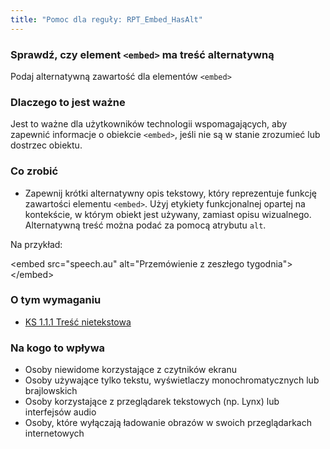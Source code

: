 ```yaml
---
title: "Pomoc dla reguły: RPT_Embed_HasAlt"
---
```


<div className="toolHelp">
<Row>
<Column colLg={16} colMd={8} colSm={4} className="toolHead">

### Sprawdź, czy element `<embed>` ma treść alternatywną

<div id="locLevel"></div>

Podaj alternatywną zawartość dla elementów `<embed>`

</Column>
</Row>
<Row>
<Column colLg={11} colMd={5} colSm={4} className="toolMain">

### Dlaczego to jest ważne

Jest to ważne dla użytkowników technologii wspomagających, aby zapewnić informacje o obiekcie `<embed>`, jeśli nie są w stanie zrozumieć lub dostrzec obiektu.

<div id="locSnippet"></div>

### Co zrobić

* Zapewnij krótki alternatywny opis tekstowy, który reprezentuje funkcję zawartości elementu `<embed>`.  Użyj etykiety funkcjonalnej opartej na kontekście, w którym obiekt jest używany, zamiast opisu wizualnego. Alternatywną treść można podać za pomocą atrybutu `alt`. 

Na przykład:

<CodeSnippet type="single" light={true}>&lt;embed src="speech.au" alt="Przemówienie z zeszłego tygodnia"&gt;&lt;/embed&gt;</CodeSnippet>

</Column>
<Column colLg={5} colMd={3} colSm={4} className="toolLeft">

### O tym wymaganiu

* [KS 1.1.1 Treść nietekstowa](https://wcag.lepszyweb.pl/#non-text-content)

### Na kogo to wpływa

 * Osoby niewidome korzystające z czytników ekranu
 * Osoby używające tylko tekstu, wyświetlaczy monochromatycznych lub brajlowskich
 * Osoby korzystające z przeglądarek tekstowych (np. Lynx) lub interfejsów audio
 * Osoby, które wyłączają ładowanie obrazów w swoich przeglądarkach internetowych

</Column>
</Row>
</div>

